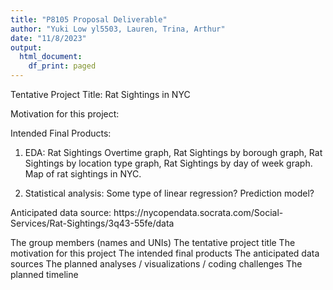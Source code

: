 ```yaml
---
title: "P8105 Proposal Deliverable"
author: "Yuki Low yl5503, Lauren, Trina, Arthur"
date: "11/8/2023"
output:
  html_document:
    df_print: paged
---
```


Tentative Project Title: Rat Sightings in NYC 

Motivation for this project: 

Intended Final Products: 

1) EDA: Rat Sightings Overtime graph, Rat Sightings by borough graph, Rat Sightings by location type graph, Rat Sightings by day of week graph. Map of rat sightings in NYC.

2) Statistical analysis: Some type of linear regression? Prediction model?

Anticipated data source: https://nycopendata.socrata.com/Social-Services/Rat-Sightings/3q43-55fe/data

The group members (names and UNIs) 
The tentative project title
The motivation for this project
The intended final products
The anticipated data sources
The planned analyses / visualizations / coding challenges
The planned timeline
